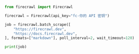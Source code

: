 ```python Python
from firecrawl import Firecrawl

firecrawl = Firecrawl(api_key="fc-你的 API 密钥")

job = firecrawl.batch_scrape([
    "https://firecrawl.dev",
    "https://docs.firecrawl.dev",
], formats=["markdown"], poll_interval=2, wait_timeout=120)

print(job)
```

